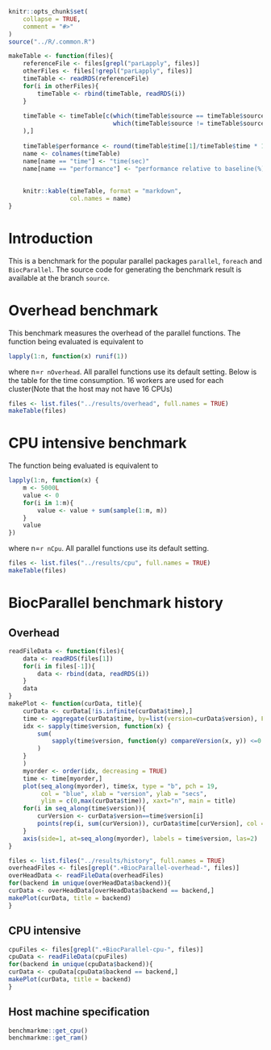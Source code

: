 ```r
knitr::opts_chunk$set(
    collapse = TRUE,
    comment = "#>"
)
source("../R/.common.R")

makeTable <- function(files){
    referenceFile <- files[grepl("parLapply", files)]
    otherFiles <- files[!grepl("parLapply", files)]
    timeTable <- readRDS(referenceFile)
    for(i in otherFiles){
        timeTable <- rbind(timeTable, readRDS(i))
    }
    
    timeTable <- timeTable[c(which(timeTable$source == timeTable$source[1]),
                             which(timeTable$source != timeTable$source[1])
    ),]
    
    timeTable$performance <- round(timeTable$time[1]/timeTable$time * 100, 2)
    name <- colnames(timeTable)
    name[name == "time"] <- "time(sec)"
    name[name == "performance"] <- "performance relative to baseline(%)"
    
    
    knitr::kable(timeTable, format = "markdown",
                 col.names = name)
}
```
# Introduction
This is a benchmark for the popular parallel packages `parallel`, `foreach` and `BiocParallel`. The source code for generating the benchmark result is available at the branch `source`.


# Overhead benchmark
This benchmark measures the overhead of the parallel functions. The function being evaluated is equivalent to
```r
lapply(1:n, function(x) runif(1))
```
where n=`r nOverhead`. All parallel functions use its default setting. Below is the table for the time consumption. 16 workers are used for each cluster(Note that the host may not have 16 CPUs)
```r
files <- list.files("../results/overhead", full.names = TRUE)
makeTable(files)
```


# CPU intensive benchmark
The function being evaluated is equivalent to
```r
lapply(1:n, function(x) {
    m <- 5000L
    value <- 0
    for(i in 1:m){
        value <- value + sum(sample(1:m, m))
    }
    value
})
```
where n=`r nCpu`. All parallel functions use its default setting.

```r
files <- list.files("../results/cpu", full.names = TRUE)
makeTable(files)
```

# BiocParallel benchmark history
## Overhead
```r
readFileData <- function(files){
    data <- readRDS(files[1])
    for(i in files[-1]){
        data <- rbind(data, readRDS(i))
    }
    data
}
makePlot <- function(curData, title){
    curData <- curData[!is.infinite(curData$time),]
    time <- aggregate(curData$time, by=list(version=curData$version), FUN=mean)
    idx <- sapply(time$version, function(x) {
        sum(
            sapply(time$version, function(y) compareVersion(x, y)) <=0
        )
    }
    )
    myorder <- order(idx, decreasing = TRUE)
    time <- time[myorder,]
    plot(seq_along(myorder), time$x, type = "b", pch = 19, 
         col = "blue", xlab = "version", ylab = "secs", 
         ylim = c(0,max(curData$time)), xaxt="n", main = title)
    for(i in seq_along(time$version)){
        curVersion <- curData$version==time$version[i]
        points(rep(i, sum(curVersion)), curData$time[curVersion], col = "blue")
    }
    axis(side=1, at=seq_along(myorder), labels = time$version, las=2)
}
```


```r
files <- list.files("../results/history", full.names = TRUE)
overheadFiles <- files[grepl(".+BiocParallel-overhead-", files)]
overHeadData <- readFileData(overheadFiles)
for(backend in unique(overHeadData$backend)){
curData <- overHeadData[overHeadData$backend == backend,]
makePlot(curData, title = backend)
}
```

## CPU intensive
```r
cpuFiles <- files[grepl(".+BiocParallel-cpu-", files)]
cpuData <- readFileData(cpuFiles)
for(backend in unique(cpuData$backend)){
curData <- cpuData[cpuData$backend == backend,]
makePlot(curData, title = backend)
}
```

## Host machine specification
```r
benchmarkme::get_cpu()
benchmarkme::get_ram()
```

